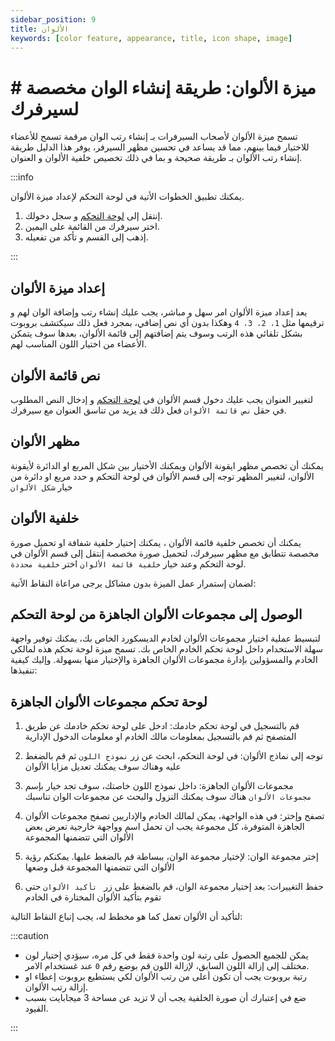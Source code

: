```yaml
---
sidebar_position: 9
title: الألوان
keywords: [color feature, appearance, title, icon shape, image] 
---
```


# # ميزة الألوان: طريقة إنشاء الوان مخصصة لسيرفرك

تسمح ميزة الألوان لأصحاب السيرفرات بـ إنشاء رتب الوان مرقمة تسمح للأعضاء للاختيار فيما بينهم، مما قد يساعد في تحسين مظهر السيرفر، يوفر هذا الدليل طريقة إنشاء رتب الألوان بـ طريقة صحيحة و بما في ذلك تخصيص خلفية الألوان و العنوان.

:::info

يمكنك تطبيق الخطوات الأتية في لوحة التحكم لإعداد ميزة الألوان.

1. إنتقل إلى [لوحة التحكم](https://probot.io/ar/dashboard) و سجل دخولك.
2. اختر سيرفرك من القائمة على اليمين.
3. إذهب إلى القسم و تأكد من تفعيله. 

:::

## إعداد ميزة الألوان

يعد إعداد ميزة الألوان امر سهل و مباشر، يجب عليك إنشاء رتب وإضافة الوان لهم و ترقيمها مثل `1، 2، 3، 4` وهكذا بدون أي نص إضافي، بمجرد فعل ذلك سيكتشف بروبوت بشكل تلقائي هذه الرتب وسوف يتم إضافتهم إلى قائمة الألوان، بعدها سوف يتمكن الأعضاء من اختيار اللون المناسب لهم.

## نص قائمة الألوان 

لتغيير العنوان يجب عليك دخول قسم الألوان في [لوحة التحكم](https://probot.io/ar/dashboard) و إدخال النص المطلوب في حقل `نص قائمة الألوان` فعل ذلك قد يزيد من تناسق العنوان مع سيرفرك.

## مظهر الألوان

يمكنك أن تخصص مظهر ايقونة الألوان ويمكنك الأختيار بين شكل المربع او الدائرة لأيقونة الألوان، لتغيير المظهر توجه إلى قسم الألوان في لوحة التحكم و حدد مربع او دائرة من خيار `شكل الألوان`

## خلفية الألوان

يمكنك أن تخصص خلفية قائمة الألوان ، يمكنك إختيار خلفية شفافة او تحميل صورة مخصصة تتطابق مع مظهر سيرفرك، لتحميل صورة مخصصة إنتقل إلى قسم الألوان في لوحة التحكم وعند خيار `خلفية قائمة الألوان` اختر `خلفية محددة`.

لضمان إستمرار عمل الميزة بدون مشاكل يرجى مراعاة النقاط الأتية:

## الوصول إلى مجموعات الألوان الجاهزة من لوحة التحكم

لتبسيط عملية اختيار مجموعات الألوان لخادم الديسكورد الخاص بك، يمكنك توفير واجهة سهلة الاستخدام داخل لوحة تحكم الخادم الخاص بك. تسمح ميزة لوحة تحكم هذه لمالكي الخادم والمسؤولين بإدارة مجموعات الألوان الجاهزة والإختيار منها بسهولة. وإليك كيفية تنفيذها:

## لوحة تحكم مجموعات الألوان الجاهزة

1. قم بالتسجيل في لوحة تحكم خادمك: ادخل على لوحة تحكم خادمك عن طريق المتصفح ثم قم بالتسجيل بمعلومات مالك الخادم او معلومات الدخول الإدارية

2. توجه إلى نماذج الألوان: في لوحة التحكم، ابحث عن زر `نموذج اللون` ثم قم بالضغط عليه وهناك سوف يمكنك تعديل مزايا الألوان

3. مجموعات الألوان الجاهزة: داخل نموذج اللون خاصتك، سوف تجد خيار بإسم `مجموعات الألوان` هناك سوف يمكنك النزول والبحث عن مجموعات الوان تناسبك

4. تصفح وإختر: في هذه الواجهة، يمكن لمالك الخادم والإداريين تصفح مجموعات الألوان الجاهزة المتوفرة، كل مجموعة يجب ان تحمل اسم وواجهة خارجية تعرض بعض الألوان التي تتضمنها المجموعة

5. إختر مجموعة الوان: لإختيار مجموعة الوان، ببساطة قم بالضغط عليها. يمكنكم رؤية الألوان التي تتضمنها المجموعة قبل وضعها

6. حفظ التغييرات: بعد إختيار مجموعة الوان، قم بالضغط على زر ` تأكيد الألوان` حتى تقوم بتأكيد الألوان المختارة في الخادم

لتأكيد أن الألوان تعمل كما هو مخطط له، يجب إتباع النقاط التالية:

:::caution

- يمكن للجميع الحصول على رتبة لون واحدة فقط في كل مره، سيؤدي إختيار لون مختلف إلى إزالة اللون السابق، لإزالة اللون قم بوضع رقم `0` عند غستخدام الامر.
- رتبة بروبوت يجب أن تكون أعلى من رتب الألوان لكي يستطيع بروبوت إعطاء او إزالة رتب الألوان.
- ضع في إعتبارك أن صورة الخلفية يجب أن لا تزيد عن مساحة 3 ميجابايت بسبب القيود.

:::
